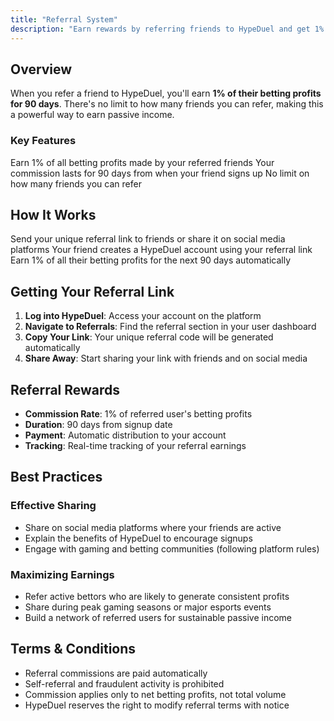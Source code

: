 ```yaml
---
title: "Referral System"
description: "Earn rewards by referring friends to HypeDuel and get 1% of their betting profits for 90 days"
---
```


## Overview

When you refer a friend to HypeDuel, you'll earn **1% of their betting profits for 90 days**. There's no limit to how many friends you can refer, making this a powerful way to earn passive income.

### Key Features

<CardGroup cols={3}>
  <Card title="1% Commission" icon="percent">
    Earn 1% of all betting profits made by your referred friends
  </Card>
  <Card title="90 Days Duration" icon="calendar">
    Your commission lasts for 90 days from when your friend signs up
  </Card>
  <Card title="Unlimited Referrals" icon="infinity">
    No limit on how many friends you can refer
  </Card>
</CardGroup>

## How It Works

<Steps>
  <Step title="Share Your Link">
    Send your unique referral link to friends or share it on social media platforms
  </Step>
  <Step title="Friend Signs Up">
    Your friend creates a HypeDuel account using your referral link
  </Step>
  <Step title="Start Earning">
    Earn 1% of all their betting profits for the next 90 days automatically
  </Step>
</Steps>

## Getting Your Referral Link

1. **Log into HypeDuel**: Access your account on the platform
2. **Navigate to Referrals**: Find the referral section in your user dashboard
3. **Copy Your Link**: Your unique referral code will be generated automatically
4. **Share Away**: Start sharing your link with friends and on social media

## Referral Rewards

- **Commission Rate**: 1% of referred user's betting profits
- **Duration**: 90 days from signup date
- **Payment**: Automatic distribution to your account
- **Tracking**: Real-time tracking of your referral earnings

## Best Practices

### Effective Sharing
- Share on social media platforms where your friends are active
- Explain the benefits of HypeDuel to encourage signups
- Engage with gaming and betting communities (following platform rules)

### Maximizing Earnings
- Refer active bettors who are likely to generate consistent profits
- Share during peak gaming seasons or major esports events
- Build a network of referred users for sustainable passive income

## Terms & Conditions

- Referral commissions are paid automatically
- Self-referral and fraudulent activity is prohibited
- Commission applies only to net betting profits, not total volume
- HypeDuel reserves the right to modify referral terms with notice
